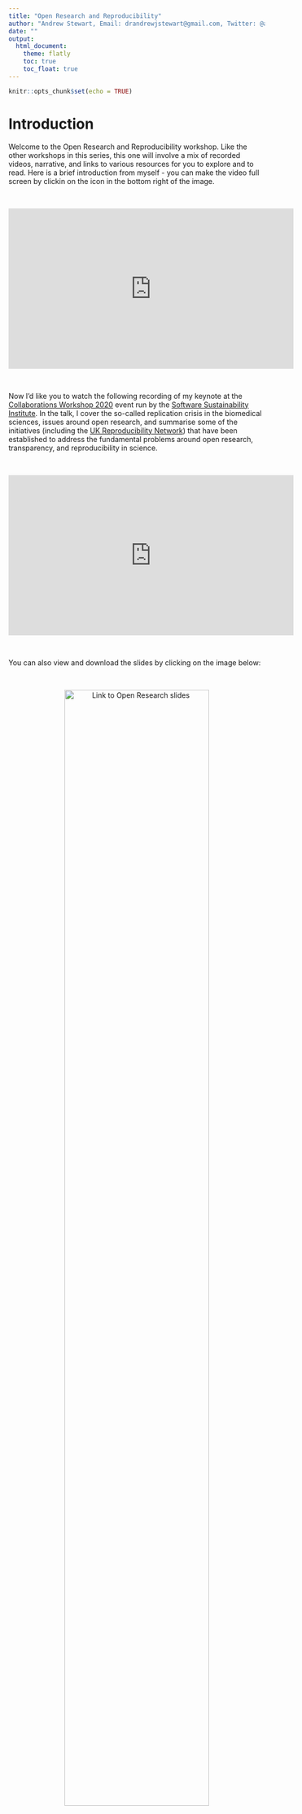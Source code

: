 ```yaml
---
title: "Open Research and Reproducibility"
author: "Andrew Stewart, Email: drandrewjstewart@gmail.com, Twitter: @ajstewart_lang"
date: ""
output: 
  html_document:
    theme: flatly
    toc: true
    toc_float: true
---
```


```r
knitr::opts_chunk$set(echo = TRUE)
```

# Introduction

Welcome to the Open Research and Reproducibility workshop. Like the other workshops in this series, this one will involve a mix of recorded videos, narrative, and links to various resources for you to explore and to read. Here is a brief introduction from myself - you can make the video full screen by clickin on the icon in the bottom right of the image. 

&nbsp;&nbsp;

<center>

<iframe width="560" height="315" src="https://youtube.com/embed/mOW5aiG1Mfs" frameborder="0" allowfullscreen></iframe>

</center>

&nbsp;&nbsp;

Now I'd like you to watch the following recording of my keynote at the [Collaborations Workshop 2020](https://www.software.ac.uk/news/dr-andrew-stewart-open-collaborations-workshop-2020-keynote-open-research) event run by the [Software Sustainability Institute](https://www.software.ac.uk). In the talk, I cover the so-called replication crisis in the biomedical sciences, issues around open research, and summarise some of the initiatives (including the [UK Reproducibility Network](https://www.bristol.ac.uk/psychology/research/ukrn/)) that have been established to address the fundamental problems around open research, transparency, and reproducibility in science.

&nbsp;&nbsp;

<center>

<iframe width="560" height="315" src="https://youtube.com/embed/0eu_0E8Eg-Q" frameborder="0" allowfullscreen></iframe>

</center>

&nbsp;&nbsp;

You can also view and download the slides by clicking on the image below:

&nbsp;&nbsp;

<center>

[![Link to Open Research slides](images/cw20.png){width=75%}](https://docs.google.com/presentation/d/1sj7xd3QFSu0FlKKc5jyQLUGlYpfq9tF-6eB4RnOsv3w/edit?usp=sharing)

</center>

&nbsp;&nbsp;

Once you have watched the video above and/or downloaded the slides, please have a read through the following paper by Ionnidis (2005) which arguably started the conversation around reproducibility that has had such an impact on research in Psychology and across the Biomedical sciences for the last few years. Clicking on the image below will take you to the paper. 

&nbsp;&nbsp;

<center>

[![Link to John Ionnidis' paper](images/ionnidis.png){ width=75% }](https://journals.plos.org/plosmedicine/article?id=10.1371/journal.pmed.0020124)

</center>

&nbsp;&nbsp;

This post by Dorothy Bishop in 2019 nicely captures the situation a number of years later. Clicking on the image below will take you to the paper. 

&nbsp;&nbsp;

<center>

[![Link to Dorothy Bishop's paper](images/bishop.png){width=75% }](https://www.nature.com/articles/d41586-019-01307-2)

</center>

# How to do Reproducible Research

One of the biggest challenges facing researchers who are used to the **old** way of conducting research is that they feel that they don't have the knowledge or technical skills to adopt open and reproducible research practices.  But it's not that hard!  Before you run your experiment, you can pre-register your hypotheses so that when you come to analyse and write-up your results, you can demonstrate that your predictions really were made in advance of data collection.  You can also make your research data open (and FAIR) alongside your code so that others can recreate your analyses.  By adopting open source software such as R, any research findings you produce can be *re*-produced by others who can access your data and code.  This principle of using open tools to allow us to produce open (and reusable) data and code is the fundamental philosophy behind all of the workshops in this unit.  Have a look at the video below where I talk about how we can adopt open and reproducible research practices.  

&nbsp;&nbsp;

<center>

<iframe width="560" height="315" src="https://youtube.com/embed/_4wz7DtaLC8" frameborder="0" allowfullscreen></iframe>

</center>

&nbsp;&nbsp;

You can also view and download the slides by clicking on the image below:

&nbsp;&nbsp;

<center>

[![Link to how to do open research slides](images/how_to_do.png){width=75%}](
https://docs.google.com/presentation/d/1WzSk2Ra-OLrMCPTCoQoKoF_utsq_TNu53TxoXEC82Lw/edit?usp=sharing)

</center>

&nbsp;&nbsp;

# Experimental Power

Many experimental studies are under-powered for the effect size of interest.  This comes about simply because the study does not generate a dataset that is sufficiently rich for the planned analyses.  Datasets can be made richer via an increase in the number of observations - this could be by increasing the participant sample size, or by increasing the number of trials each participant is exposed to - or both!  A study that is under-powered results in situations whereby even if the effect is there - waiting to be found - the study is likely to **not** detect it.

In addition to under-powered studies failing to detect the effects they set out to uncover, when such studies **do** find an effect, the magnitude of that effect size will tend to be an over-estimate - thus misleading researchers about how big the effect is.  Under-powered research is (at best) a waste of resources such as time and money - and (at worst) also misleading/wrong.  Combined with publication bias, under-powered studies can also make us think an effect is present - when actually it is not (i.e., the result is a false positive).  But because journals tend to only want to publish 'significant' results, other researchers will waste more resources trying to replicate/build on an effect that was never real in the first place...

There are many things we can do to make sure our research is appropriately powered for the effect size of interest.  Watch the video below where I talk about these issues and possible solutions.

&nbsp;&nbsp;

<center>

<iframe width="560" height="315" src="https://youtube.com/embed/0eu_0E8Eg-Q" frameborder="0" allowfullscreen></iframe>

</center>

&nbsp;&nbsp;

<center>

[![Link to experimental power slides](images/power.png){width=75%}](
https://docs.google.com/presentation/d/1lCCaOmVbMy08VUsteBua5KGYN2KyJ5SVdigSxAXS_VM/edit?usp=sharing)

</center>




